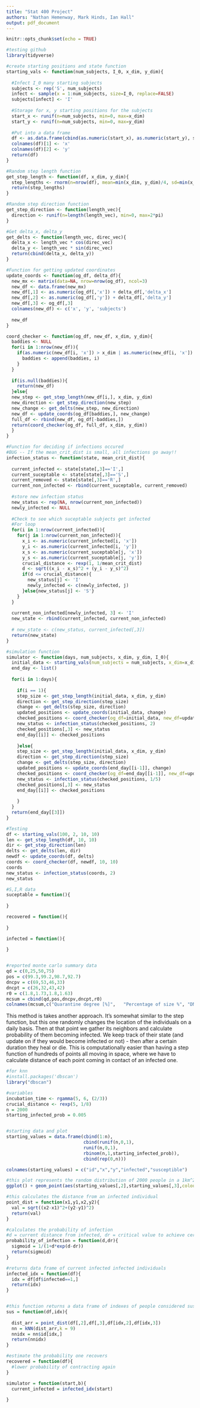 ```yaml
---
title: "Stat 400 Project"
authors: "Nathan Hemenway, Mark Hinds, Ian Hall"
output: pdf_document
---
```


```r
knitr::opts_chunk$set(echo = TRUE)
```

```r
#testing github
library(tidyverse)

#create starting positions and state function
starting_vals <- function(num_subjects, I_0, x_dim, y_dim){
  
  #Infect I_0 many starting subjects
  subjects <- rep('S', num_subjects)
  infect <- sample(x = 1:num_subjects, size=I_0, replace=FALSE)
  subjects[infect] <- 'I'
  
  #Storage for x, y starting positions for the subjects
  start_x <- runif(n=num_subjects, min=0, max=x_dim)
  start_y <- runif(n=num_subjects, min=0, max=y_dim)
  
  #Put into a data frame
  df <- as.data.frame(cbind(as.numeric(start_x), as.numeric(start_y), subjects))
  colnames(df)[1] <- 'x'
  colnames(df)[2] <- 'y'
  return(df)
}

#Random step length function
get_step_length <- function(df, x_dim, y_dim){
  step_lengths <- rnorm(n=nrow(df), mean=min(x_dim, y_dim)/4, sd=min(x_dim, y_dim)/12)
  return(step_lengths)
}

#Random step direction function
get_step_direction <- function(length_vec){
  direction <- runif(n=length(length_vec), min=0, max=2*pi)
}

#Get delta_x, delta_y
get_delts <- function(length_vec, direc_vec){
  delta_x <- length_vec * cos(direc_vec)
  delta_y <- length_vec * sin(direc_vec)
  return(cbind(delta_x, delta_y))
}

#Function for getting updated coordinates
update_coords <- function(og_df, delta_df){
  new_mx <- matrix(data=NA, nrow=nrow(og_df), ncol=3)
  new_df <- data.frame(new_mx)
  new_df[,1] <- as.numeric(og_df[,'x']) + delta_df[,'delta_x']
  new_df[,2] <- as.numeric(og_df[,'y']) + delta_df[,'delta_y']
  new_df[,3] <- og_df[,3]
  colnames(new_df) <- c('x', 'y', 'subjects')
  
  new_df
}

coord_checker <- function(og_df, new_df, x_dim, y_dim){
  baddies <- NULL
  for(i in 1:nrow(new_df)){
    if(as.numeric(new_df[i, 'x']) > x_dim | as.numeric(new_df[i, 'x']) < 0 | as.numeric(new_df[i, 'y']) > y_dim | as.numeric(new_df[i, 'y']) < 0){
      baddies <- append(baddies, i)
    }
  }
  
  if(is.null(baddies)){
    return(new_df)
  }else{
  new_step <- get_step_length(new_df[i,], x_dim, y_dim)
  new_direction <- get_step_direction(new_step)
  new_change <- get_delts(new_step, new_direction)
  new_df <- update_coords(og_df[baddies,], new_change)
  full_df <- rbind(new_df, og_df[-baddies,])
  return(coord_checker(og_df, full_df, x_dim, y_dim))
  }
}

#Function for deciding if infections occured
#BUG -- If the mean_crit_dist is small, all infections go away!!
infection_status <- function(state, mean_crit_dist){
  
  current_infected <- state[state[,3]=='I',]
  current_suceptable <- state[state[,3]=='S',]
  current_removed <- state[state[,3]=='R',]
  current_non_infected <- rbind(current_suceptable, current_removed)
  
  #store new infection status
  new_status <- rep(NA, nrow(current_non_infected))
  newly_infected <- NULL
  
  #Check to see which suceptable subjects get infected
  #For loop
  for(i in 1:nrow(current_infected)){
    for(j in 1:nrow(current_non_infected)){
      x_i <- as.numeric(current_infected[i, 'x'])
      y_i <- as.numeric(current_infected[i, 'y'])
      x_s <- as.numeric(current_suceptable[j, 'x'])
      y_s <- as.numeric(current_suceptable[j, 'y'])
      crucial_distance <- rexp(1, 1/mean_crit_dist)
      d <- sqrt((x_i - x_s)^2 + (y_i - y_s)^2)
      if(d <= crucial_distance){
        new_status[j] <- 'I'
        newly_infected <- c(newly_infected, j)
      }else{new_status[j] <- 'S'}
    }
  }
  
  current_non_infected[newly_infected, 3] <- 'I'
  new_state <- rbind(current_infected, current_non_infected)
  
  # new_state <- c(new_status, current_infected[,3])
  return(new_state)
}

#simulation function
simulator <- function(days, num_subjects, x_dim, y_dim, I_0){
  initial_data <- starting_vals(num_subjects = num_subjects, x_dim=x_dim, y_dim=y_dim, I_0=I_0)
  end_day <- list()
  
  for(i in 1:days){
    
    if(i == 1){
    step_size <- get_step_length(initial_data, x_dim, y_dim)
    direction <- get_step_direction(step_size)
    change <- get_delts(step_size, direction)
    updated_positions <- update_coords(initial_data, change)
    checked_positions <- coord_checker(og_df=initial_data, new_df=updated_positions, x_dim=x_dim, y_dim=y_dim)
    new_status <- infection_status(checked_positions, 2)
    checked_positions[,3] <- new_status
    end_day[[i]] <- checked_positions
    
    }else{
    step_size <- get_step_length(initial_data, x_dim, y_dim)
    direction <- get_step_direction(step_size)
    change <- get_delts(step_size, direction)
    updated_positions <- update_coords(end_day[[i-1]], change)
    checked_positions <- coord_checker(og_df=end_day[[i-1]], new_df=updated_positions, x_dim=x_dim, y_dim=y_dim)
    new_status <- infection_status(checked_positions, 1/5)
    checked_positions[,3] <- new_status
    end_day[[i]] <- checked_positions
      
    }
  }
  return(end_day[[3]])
}

#Testing
df <- starting_vals(100, 2, 10, 10)
len <- get_step_length(df, 10, 10)
dir <- get_step_direction(len)
delts <- get_delts(len, dir)
newdf <- update_coords(df, delts)
coords <- coord_checker(df, newdf, 10, 10)
coords
new_status <- infection_status(coords, 2)
new_status

#S,I,R data
suceptable = function(){
  
}

recovered = function(){
  
}

infected = function(){
  
}


#reported monte carlo summary data
qd = c(0,25,50,75)
pos = c(99.3,99.2,98.7,92.7)
dncpv = c(69,53,46,33)
dncpt = c(26,32,43,42)
r0 = c(1.8,1.73,1.8,1.63)
mcsum = cbind(qd,pos,dncpv,dncpt,r0)
colnames(mcsum,c("Quarantine degree [%]",	"Percentage of size %",	"DNC peak value [cases]",	"DNC peaking time [days]",	"R0"))
```

This method is takes another approach. It's somewhat similar to the step function, but this one randomly changes the location of the individuals on a daily basis. Then at that point we gather its neighbors and calculate probability of them becoming infected. We keep track of their state (and update on if they would become infected or not) - then after a certain duration they heal or die. This is computationally easier than having a step function of hundreds of points all moving in space, where we have to calculate distance of each point coming in contact of an infected one. 

``` r
#for knn
#install.packages('dbscan') 
library("dbscan")
```

``` r
#variables
incubation_time <- rgamma(5, 6, (2/3))
crucial_distance <- rexp(5, 1/8)
n = 2000
starting_infected_prob = 0.005


#starting data and plot
starting_values = data.frame(cbind(1:n),
                             cbind(runif(n,0,1),
                             runif(n,0,1),
                             rbinom(n,1,starting_infected_prob)),
                             cbind(rep(0,n)))

colnames(starting_values) = c("id","x","y","infected","susceptible")

#this plot represents the random distribution of 2000 people in a 1km^2 area, with the blue dots being the infected individuals. Instead of trying to track progression of time, as the paper illustrates, my thought was to randomize the dot locations each iteration. Each iteration represents a day. The infected individual will be in another random location each day. 
ggplot() + geom_point(aes(starting_values[,2],starting_values[,3],colour = starting_values[,4])) + xlab("x coordinate") + ylab("y coordinate")
```


```r

#this calculates the distance from an infected individual
point_dist = function(x1,y1,x2,y2){
  val = sqrt((x2-x1)^2+(y2-y1)^2)
  return(val)
}

#calculates the probability of infection
#d = current distance from infected, dr = critical value to achieve certain probability of infection
probability_of_infection = function(d,dr){
  sigmoid = 1/(1+d*exp(d-dr))
  return(sigmoid)
}

#returns data frame of current infected infected individuals
infected_idx = function(df){
  idx = df[df$infected==1,]
  return(idx)
}


#this function returns a data frame of indexes of people considered susceptible. This function aims to calculate the distances of k neighbors then returns a df of indecies of those in neighborhood. We will need to keep a running track of the id's of susceptible neighbors and later factor in the probability of becoming infected.
sus = function(df,idx){
  
  dist_arr = point_dist(df[,2],df[,3],df[idx,2],df[idx,3])
  nn = kNN(dist_arr,k = 9)
  nnidx = nn$id[idx,]
  return(nnidx)
}

#estimate the probability one recovers
recovered = function(df){
  #lower probability of contracting again
}

```

``` r
simulator = function(start,b){
  current_infected = infected_idx(start)
  
}
```

